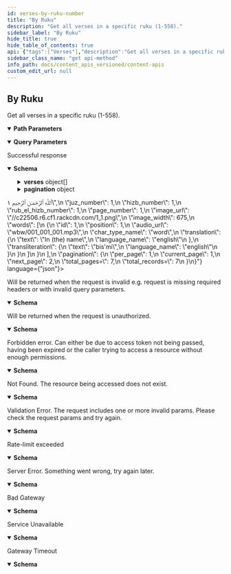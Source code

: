 ```yaml
---
id: verses-by-ruku-number
title: "By Ruku"
description: "Get all verses in a specific ruku (1-558)."
sidebar_label: "By Ruku"
hide_title: true
hide_table_of_contents: true
api: {"tags":["Verses"],"description":"Get all verses in a specific ruku (1-558).","operationId":"verses-by_ruku_number","parameters":[{"name":"ruku_number","in":"path","description":"Ruku number (1-558)","required":true,"schema":{"maximum":558,"minimum":1,"type":"integer"}},{"name":"language","in":"query","description":"Language to fetch word translation in specific language.","schema":{"type":"string","default":"en"}},{"name":"words","in":"query","description":"Include words of each ayah? \n\n0 or false will not include words.\n\n1 or true will include the words.","schema":{"type":"string","default":"true","enum":["true","false"]}},{"name":"translations","in":"query","description":"comma separated ids of translations to load for each ayah. See [/resources/translations](/docs/content_apis_versioned/translations) for available ids.","schema":{"type":"string"}},{"name":"audio","in":"query","description":"Id of recitation if you want to load audio of each ayah.","schema":{"type":"integer"}},{"name":"tafsirs","in":"query","description":"Comma separated ids of tafsirs to load for each ayah if you want to load tafsirs. See [/resources/tafsirs](/docs/content_apis_versioned/tafsirs) for available ids.","schema":{"type":"string"}},{"name":"word_fields","in":"query","description":"Comma-separated list of word-level fields to include in response. [See full field reference](/docs/api/field-reference#word-level-fields).","schema":{"type":"string"}},{"name":"translation_fields","in":"query","description":"Comma separated list of translation fields if you want to add more fields for each translation. [See full field reference](/docs/api/field-reference#translation-fields).","schema":{"type":"string"}},{"name":"fields","in":"query","description":"Comma-separated list of verse-level fields to include in response. [See full field reference](/docs/api/field-reference#verse-level-fields).","schema":{"type":"string"}}],"responses":{"200":{"description":"Successful response","content":{"application/json":{"schema":{"type":"object","properties":{"verses":{"type":"array","items":{"title":"Verse","required":["hizb_number","id","juz_number","page_number","rub_number","verse_key","verse_number"],"type":"object","properties":{"id":{"type":"integer"},"chapter_id":{"type":"integer","description":"Chapter number of this verse"},"verse_number":{"type":"integer"},"verse_key":{"type":"string","description":"key of the verse, key is generated using chapter number and ayah number. e.g 1:1 is first ayah of first surah."},"verse_index":{"type":"integer"},"text_uthmani":{"type":"string","description":"Ayah text in Uthmani Script.\n\nUthmani script is an old-fashion script used by the third Caliph, Uthman, to produce the first standard quran manuscript."},"text_uthmani_simple":{"type":"string","description":"Uthmani script diacritic marks "},"text_imlaei":{"type":"string","description":"Ayah text in Imla'ei script.\n\nImla'ei script, is the modern Arabic writing style which is currently in use."},"text_imlaei_simple":{"type":"string"},"text_indopak":{"type":"string"},"text_uthmani_tajweed":{"type":"string"},"juz_number":{"type":"integer"},"hizb_number":{"type":"integer"},"rub_number":{"type":"integer"},"page_number":{"maximum":604,"minimum":1,"type":"integer","description":"page_number is deprecated, please use `v1_page` instead."},"ruku_number":{"type":"integer"},"manzil_number":{"type":"integer"},"image_url":{"type":"string"},"image_width":{"type":"integer"},"words":{"type":"array","items":{"title":"Word","required":["audio_url","char_type_name","position","translation","transliteration"],"type":"object","properties":{"id":{"type":"integer"},"position":{"type":"integer","description":"Word position within ayah"},"text_uthmani":{"type":"string","description":"Word text in Uthmanic script"},"text_indopak":{"type":"string"},"text_imlaei":{"type":"string","description":"Word text in simple/Imlaei script"},"verse_key":{"type":"string"},"page_number":{"maximum":604,"minimum":1,"type":"integer","description":"page_number is deprecated, please use `v1_page` instead."},"line_number":{"type":"integer","description":"Line number in the Mushaf for this word"},"audio_url":{"type":"string"},"location":{"type":"string"},"char_type_name":{"type":"string"},"code_v1":{"type":"string","description":"glyph code that you can use to render the word using QCF  v1 font."},"code_v2":{"type":"string","description":"glyph code that you can use to render the word using QCF  v2 font."},"translation":{"type":"object","properties":{"text":{"type":"string"},"language_name":{"type":"string"}}},"transliteration":{"type":"object","properties":{"text":{"type":"string"},"language_name":{"type":"string"}}},"v1_page":{"maximum":604,"minimum":1,"type":"integer","description":"Madani Mushaf Page number for v1 font. If `v1_page` value is 2, that means you'll use page 2 font file to render this word using v1 glyph codes."},"v2_page":{"maximum":604,"minimum":1,"type":"integer","description":"Madani Mushaf Page number for v2 font. If `v2_page` value is 2, that means you'll use page 2 font file to render this ayah using v2 glyph codes."}},"example":{"id":1,"position":1,"text_uthmani":"بِسْمِ","text_indopak":"بِسۡمِ","text_imlaei":"بِسْمِ","verse_key":"1:1","page_number":1,"line_number":2,"audio_url":"wbw/001_001_001.mp3","location":"1:1:1","char_type_name":"word","code_v1":"&#xfb51;","translation":{"text":"In (the) name","language_name":"english"},"transliteration":{"text":"bis'mi","language_name":"english"}}}},"audio":{"title":"AudioFile","type":"object","properties":{"url":{"type":"string"},"duration":{"type":"number"},"format":{"type":"string"},"segments":{"type":"array","items":{"type":"object"}}},"example":{"url":"https://verses.quran.foundation/AbdulBaset/Mujawwad/mp3/001001.mp3","duration":6,"format":"mp3","segments":[[[0,120,-1],[120,420,0],[540,810,1],[1350,1006,2],[2356,2454,3],[4810,390,-1]]]}},"translations":{"type":"array","items":{"title":"Translation","required":["resource_id","text"],"type":"object","properties":{"resource_id":{"type":"integer"},"resource_name":{"type":"string"},"id":{"type":"integer"},"text":{"type":"string","description":"Text of the translation, text could have HTML tags for formatting and footnotes. "},"verse_id":{"type":"integer"},"language_id":{"type":"integer"},"language_name":{"type":"string"},"verse_key":{"type":"string"},"chapter_id":{"type":"integer"},"verse_number":{"type":"integer"},"juz_number":{"type":"integer"},"hizb_number":{"type":"integer"},"rub_number":{"type":"integer"},"page_number":{"type":"integer"}},"example":{"resource_id":131,"resource_name":"Dr. Mustafa Khattab, the Clear Quran","id":903958,"text":"In the Name of Allah—the Most Compassionate, Most Merciful.","verse_id":1,"language_id":38,"language_name":"english","verse_key":"1:1","chapter_id":1,"verse_number":1,"juz_number":1,"hizb_number":1,"rub_el_hizb_number":1,"page_number":1,"ruku_number":1,"manzil_number":1,"slug":"tafsir-ibn-kathir"}}},"code_v1":{"type":"string","description":"Glyphs codes for QCF v1 fonts"},"code_v2":{"type":"string","description":"Glyphs codes for QCF v2 fonts"},"v1_page":{"maximum":604,"minimum":1,"type":"integer","description":"Madani Mushaf Page number for v1 font. If `v1_page` value is 2, that means you'll use page 2 font file to render this ayah using v1 glyph codes."},"v2_page":{"maximum":604,"minimum":1,"type":"integer","description":"Madani Mushaf Page number for v2 font. If `v2_page` value is 2, that means you'll use page 2 font file to render this ayah using v2 glyph codes."}},"example":{"id":1,"chapter_id":1,"verse_number":1,"verse_key":"1:1","verse_index":1,"text_uthmani":"بِسْمِ ٱللَّهِ ٱلرَّحْمَـٰنِ ٱلرَّحِيمِ","text_uthmani_simple":"بسم الله الرحمن الرحيم","text_imlaei":"بِسْمِ اللَّهِ الرَّحْمَٰنِ الرَّحِيمِ","text_imlaei_simple":"بسم الله الرحمن الرحيم","text_indopak":"بِسۡمِ اللهِ الرَّحۡمٰنِ الرَّحِيۡمِ","text_uthmani_tajweed":"بِسْمِ <tajweed class=ham_wasl>ٱ</tajweed>للَّهِ <tajweed class=ham_wasl>ٱ</tajweed><tajweed class=laam_shamsiyah>ل</tajweed>رَّحْمَ<tajweed class=madda_normal>ـٰ</tajweed>نِ <tajweed class=ham_wasl>ٱ</tajweed><tajweed class=laam_shamsiyah>ل</tajweed>رَّح<tajweed class=madda_permissible>ِي</tajweed>مِ <span class=end>١</span>","juz_number":1,"hizb_number":1,"rub_el_hizb_number":1,"page_number":1,"image_url":"//c22506.r6.cf1.rackcdn.com/1_1.png","image_width":675,"words":[{"id":1,"position":1,"audio_url":"wbw/001_001_001.mp3","char_type_name":"word","translation":{"text":"In (the) name","language_name":"english"},"transliteration":{"text":"bis'mi","language_name":"english"}}]}}},"pagination":{"title":"Pagination","type":"object","properties":{"per_page":{"type":"integer","description":"Entries per api call"},"current_page":{"type":"integer","description":""},"next_page":{"type":"integer","description":"Next page in paginated result"},"total_pages=":{"type":"integer","description":"Total number of pages"},"total_records=":{"type":"integer"}},"example":{"per_page":1,"current_page":1,"next_page":2,"total_pages=":7,"total_records=":7}}}},"example":{"verses":[{"id":8,"verse_number":1,"verse_key":"2:1","hizb_number":1,"rub_el_hizb_number":1,"ruku_number":2,"manzil_number":1,"sajdah_number":null,"text_indopak":"الٓمّٓۚ‏","page_number":2,"juz_number":1,"audio":{"url":"Alafasy/mp3/002001.mp3","segments":[[0,1,30,7080]]}},{"id":9,"verse_number":2,"verse_key":"2:2","hizb_number":1,"rub_el_hizb_number":1,"ruku_number":2,"manzil_number":1,"sajdah_number":null,"text_indopak":"ذٰلِكَ الۡڪِتٰبُ لَا رَيۡبَۛۚۖ فِيۡهِۛۚ هُدًى لِّلۡمُتَّقِيۡنَۙ‏","page_number":2,"juz_number":1,"audio":{"url":"Alafasy/mp3/002002.mp3","segments":[[0,1,150,860],[1,2,870,1820],[2,3,1830,2130],[3,4,2140,2680],[4,5,2690,4980],[5,6,4990,5180],[6,7,5190,8610]]}},{"id":10,"verse_number":3,"verse_key":"2:3","hizb_number":1,"rub_el_hizb_number":1,"ruku_number":2,"manzil_number":1,"sajdah_number":null,"text_indopak":"الَّذِيۡنَ يُؤۡمِنُوۡنَ بِالۡغَيۡبِ وَ يُقِيۡمُوۡنَ الصَّلٰوةَ وَمِمَّا رَزَقۡنٰهُمۡ يُن۫فِقُوۡنَۙ‏","page_number":2,"juz_number":1,"audio":{"url":"Alafasy/mp3/002003.mp3","segments":[[0,1,30,1010],[1,2,1020,2120],[2,3,2130,3070],[3,4,3080,4200],[4,5,4210,5130],[5,6,5140,6570],[6,7,6580,7930],[7,8,7940,11060]]}},{"id":11,"verse_number":4,"verse_key":"2:4","hizb_number":1,"rub_el_hizb_number":1,"ruku_number":2,"manzil_number":1,"sajdah_number":null,"text_indopak":"وَالَّذِيۡنَ يُؤۡمِنُوۡنَ بِمَۤا اُنۡزِلَ اِلَيۡكَ وَمَاۤ اُنۡزِلَ مِنۡ قَبۡلِكَۚ وَبِالۡاٰخِرَةِ هُمۡ يُوۡقِنُوۡنَؕ‏","page_number":2,"juz_number":1,"audio":{"url":"Alafasy/mp3/002004.mp3","segments":[[0,1,50,1120],[1,2,1130,2190],[2,3,2200,3920],[3,4,3930,5250],[4,5,5260,5960],[5,6,5970,6180],[6,7,6190,9020],[7,8,9030,9830],[8,9,9840,10640],[9,10,10650,12110],[10,11,12120,12460],[11,12,12470,15480]]}},{"id":12,"verse_number":5,"verse_key":"2:5","hizb_number":1,"rub_el_hizb_number":1,"ruku_number":2,"manzil_number":1,"sajdah_number":null,"text_indopak":"اُولٰٓٮِٕكَ عَلٰى هُدًى مِّنۡ رَّبِّهِمۡ​ وَاُولٰٓٮِٕكَ هُمُ الۡمُفۡلِحُوۡنَ‏ ﻿﻿","page_number":2,"juz_number":1,"audio":{"url":"Alafasy/mp3/002005.mp3","segments":[[0,1,70,2490],[1,2,2500,3030],[2,3,3040,3480],[3,4,3490,4240],[4,5,4250,5490],[5,6,5500,7970],[6,7,7980,8380],[7,8,8390,10970]]}},{"id":13,"verse_number":6,"verse_key":"2:6","hizb_number":1,"rub_el_hizb_number":1,"ruku_number":2,"manzil_number":1,"sajdah_number":null,"text_indopak":"اِنَّ الَّذِيۡنَ كَفَرُوۡا سَوَآءٌ عَلَيۡهِمۡ ءَاَنۡذَرۡتَهُمۡ اَمۡ لَمۡ تُنۡذِرۡهُمۡ لَا يُؤۡمِنُوۡنَ‏","page_number":3,"juz_number":1,"audio":{"url":"Alafasy/mp3/002006.mp3","segments":[[0,1,30,1260],[1,2,1270,2150],[2,3,2160,2880],[3,4,2890,4950],[4,5,4960,5880],[5,6,5890,7780],[6,7,7790,8090],[7,8,8100,8430],[8,9,8440,10080],[9,10,10090,10430],[10,11,10440,12340]]}},{"id":14,"verse_number":7,"verse_key":"2:7","hizb_number":1,"rub_el_hizb_number":1,"ruku_number":2,"manzil_number":1,"sajdah_number":null,"text_indopak":"خَتَمَ اللّٰهُ عَلَىٰ قُلُوۡبِهِمۡ وَعَلٰى سَمۡعِهِمۡ​ؕ وَعَلٰىٓ اَبۡصَارِهِمۡ غِشَاوَةٌ  وَّلَهُمۡ عَذَابٌ عَظِيۡمٌ‏","page_number":3,"juz_number":1,"audio":{"url":"Alafasy/mp3/002007.mp3","segments":[[0,1,140,660],[1,2,670,1390],[2,3,1400,1950],[3,4,1960,3140],[4,5,3150,3820],[5,6,3830,5210],[6,7,5220,6900],[7,8,6910,8250],[8,9,8260,9580],[9,10,9590,10260],[10,11,10270,11230],[11,12,11240,12940]]}}],"pagination":{"per_page":7,"current_page":1,"next_page":null,"total_pages":1,"total_records":7}}}}},"400":{"description":"Will be returned when the request is invalid e.g. request is missing required headers or with invalid query parameters.","content":{"application/json":{"schema":{"title":"invalidRequestResponse","type":"object","properties":{"message":{"type":"string"},"type":{"type":"string","enum":["gateway_timeout","service_unavailable","bad_gateway","internal_server_error","unprocessable_entity","not_found","forbidden","unauthorized","invalid_request","invalid_token","insufficient_scope","service_error","invalid_path","rate_limit_exceeded"]},"success":{"type":"boolean"}}},"example":{"message":"The request is missing required headers or is invalid","type":"invalid_request","success":false}}}},"401":{"description":"Will be returned when the request is unauthorized.","content":{"application/json":{"schema":{"title":"unauthorizedResponse","type":"object","properties":{"message":{"type":"string"},"type":{"type":"string","enum":["gateway_timeout","service_unavailable","bad_gateway","internal_server_error","unprocessable_entity","not_found","forbidden","unauthorized","invalid_request","invalid_token","insufficient_scope","service_error","invalid_path","rate_limit_exceeded"]},"success":{"type":"boolean"}}},"example":{"message":"The request requires user authentication","type":"unauthorized","success":false}}}},"403":{"description":"Forbidden error. Can either be due to access token not being passed, having been expired or the caller trying to access a resource without enough permissions.","content":{"application/json":{"schema":{"title":"forbiddenResponse","type":"object","properties":{"message":{"type":"string"},"type":{"type":"string","enum":["gateway_timeout","service_unavailable","bad_gateway","internal_server_error","unprocessable_entity","not_found","forbidden","unauthorized","invalid_request","invalid_token","insufficient_scope","service_error","invalid_path","rate_limit_exceeded"]},"success":{"type":"boolean"}}},"example":{"message":"The server understood the request, but refuses to authorize it","type":"forbidden","success":false}}}},"404":{"description":"Not Found. The resource being accessed does not exist.","content":{"application/json":{"schema":{"title":"notFoundResponse","type":"object","properties":{"message":{"type":"string"},"type":{"type":"string","enum":["gateway_timeout","service_unavailable","bad_gateway","internal_server_error","unprocessable_entity","not_found","forbidden","unauthorized","invalid_request","invalid_token","insufficient_scope","service_error","invalid_path","rate_limit_exceeded"]},"success":{"type":"boolean"}}},"example":{"message":"The requested resource could not be found","type":"not_found","success":false}}}},"422":{"description":"Validation Error. The request includes one or more invalid params. Please check the request params and try again.","content":{"application/json":{"schema":{"title":"unprocessableEntityResponse","type":"object","properties":{"message":{"type":"string"},"type":{"type":"string","enum":["gateway_timeout","service_unavailable","bad_gateway","internal_server_error","unprocessable_entity","not_found","forbidden","unauthorized","invalid_request","invalid_token","insufficient_scope","service_error","invalid_path","rate_limit_exceeded"]},"success":{"type":"boolean"}}},"example":{"message":"The request was well-formed but was unable to be followed due to semantic errors","type":"unprocessable_entity","success":false}}}},"429":{"description":"Rate-limit exceeded","content":{"application/json":{"schema":{"title":"rateLimitExceededResponse","type":"object","properties":{"message":{"type":"string"},"type":{"type":"string","enum":["gateway_timeout","service_unavailable","bad_gateway","internal_server_error","unprocessable_entity","not_found","forbidden","unauthorized","invalid_request","invalid_token","insufficient_scope","service_error","invalid_path","rate_limit_exceeded"]},"success":{"type":"boolean"}}},"example":{"message":"Too many requests, please try again later","type":"rate_limit_exceeded","success":false}}}},"500":{"description":"Server Error. Something went wrong, try again later.","content":{"application/json":{"schema":{"title":"internalServerErrorResponse","type":"object","properties":{"message":{"type":"string"},"type":{"type":"string","enum":["gateway_timeout","service_unavailable","bad_gateway","internal_server_error","unprocessable_entity","not_found","forbidden","unauthorized","invalid_request","invalid_token","insufficient_scope","service_error","invalid_path","rate_limit_exceeded"]},"success":{"type":"boolean"}}},"example":{"message":"The server encountered an internal error and was unable to complete your request","type":"internal_server_error","success":false}}}},"502":{"description":"Bad Gateway","content":{"application/json":{"schema":{"title":"badGatewayResponse","type":"object","properties":{"message":{"type":"string"},"type":{"type":"string","enum":["gateway_timeout","service_unavailable","bad_gateway","internal_server_error","unprocessable_entity","not_found","forbidden","unauthorized","invalid_request","invalid_token","insufficient_scope","service_error","invalid_path","rate_limit_exceeded"]},"success":{"type":"boolean"}}},"example":{"message":"The server was acting as a gateway or proxy and received an invalid response from the upstream server","type":"bad_gateway","success":false}}}},"503":{"description":"Service Unavailable","content":{"application/json":{"schema":{"title":"serviceUnavailableResponse","type":"object","properties":{"message":{"type":"string"},"type":{"type":"string","enum":["gateway_timeout","service_unavailable","bad_gateway","internal_server_error","unprocessable_entity","not_found","forbidden","unauthorized","invalid_request","invalid_token","insufficient_scope","service_error","invalid_path","rate_limit_exceeded"]},"success":{"type":"boolean"}}},"example":{"message":"The server is currently unable to handle the request due to a temporary overload or scheduled maintenance","type":"service_unavailable","success":false}}}},"504":{"description":"Gateway Timeout","content":{"application/json":{"schema":{"title":"gatewayTimeoutResponse","type":"object","properties":{"message":{"type":"string"},"type":{"type":"string","enum":["gateway_timeout","service_unavailable","bad_gateway","internal_server_error","unprocessable_entity","not_found","forbidden","unauthorized","invalid_request","invalid_token","insufficient_scope","service_error","invalid_path","rate_limit_exceeded"]},"success":{"type":"boolean"}}},"example":{"message":"The server was acting as a gateway or proxy and did not receive a timely response from the upstream server","type":"gateway_timeout","success":false}}}}},"method":"get","path":"/verses/by_ruku/{ruku_number}","servers":[{"url":"https://apis-prelive.quran.foundation/content/api/v4","description":"Pre-production Server"},{"url":"https://apis.quran.foundation/content/api/v4","description":"Production Server"}],"security":[{"x-auth-token":[],"x-client-id":[]}],"securitySchemes":{"x-auth-token":{"type":"apiKey","description":"The JWT access token required for accessing the endpoints.","name":"x-auth-token","in":"header"},"x-client-id":{"type":"apiKey","description":"Your client Id","name":"x-client-id","in":"header"}},"info":{"title":"Content APIs","description":"Quran.Foundation Content APIs offer programmatic access to the Quran's core content like chapters, verses, recitations, translations, and more, distinct from user-specific data like notes and bookmarks provided by [User-related APIs](/docs/category/user-related-apis).\n\n:::important Integrity of Translations\nPlease **disable any automatic browser-translation features** (e.g. Google-Translate-in-Chrome) when displaying text returned by the *Translations* endpoints.  \nRe-translating an already vetted Quranic translation can introduce serious semantic errors.\n:::\n\n ## How to get access \n\n We are using OAuth2 flows to authenticate and authorize requests. To get started, you need to [get an access token](/docs/tutorials/oidc/getting-started-with-oauth2#obtaining-oauth-20-client-credentials) to make requests to our APIs. Since the APIs are not user-related, you will need to use the `client_credentials` grant type and [`content` scope](/docs/user_related_apis_versioned/scopes#content) when sending a request to [The OAuth 2.0 Token Endpoint](/docs/oauth2_apis_versioned/oauth-2-token-exchange) to get the access token. The below diagram shows the flow of getting an access token using the `client_credentials` grant type in a very simplified way.\n\n ![Client Credentials Flow](/img/client-credentials-flow.png) After getting a valid access token, each request to get resources will have to include 2 headers mentioned below: `x-auth-token` and `x-client-id`.","version":"v4"},"postman":{"name":"By Ruku","description":{"content":"Get all verses in a specific ruku (1-558).","type":"text/plain"},"url":{"path":["verses","by_ruku",":ruku_number"],"host":["{{baseUrl}}"],"query":[{"disabled":false,"description":{"content":"Language to fetch word translation in specific language.","type":"text/plain"},"key":"language","value":""},{"disabled":false,"description":{"content":"Include words of each ayah? \n\n0 or false will not include words.\n\n1 or true will include the words.","type":"text/plain"},"key":"words","value":""},{"disabled":false,"description":{"content":"comma separated ids of translations to load for each ayah. See [/resources/translations](/docs/content_apis_versioned/translations) for available ids.","type":"text/plain"},"key":"translations","value":""},{"disabled":false,"description":{"content":"Id of recitation if you want to load audio of each ayah.","type":"text/plain"},"key":"audio","value":""},{"disabled":false,"description":{"content":"Comma separated ids of tafsirs to load for each ayah if you want to load tafsirs. See [/resources/tafsirs](/docs/content_apis_versioned/tafsirs) for available ids.","type":"text/plain"},"key":"tafsirs","value":""},{"disabled":false,"description":{"content":"Comma-separated list of word-level fields to include in response. [See full field reference](/docs/api/field-reference#word-level-fields).","type":"text/plain"},"key":"word_fields","value":""},{"disabled":false,"description":{"content":"Comma separated list of translation fields if you want to add more fields for each translation. [See full field reference](/docs/api/field-reference#translation-fields).","type":"text/plain"},"key":"translation_fields","value":""},{"disabled":false,"description":{"content":"Comma-separated list of verse-level fields to include in response. [See full field reference](/docs/api/field-reference#verse-level-fields).","type":"text/plain"},"key":"fields","value":""}],"variable":[{"disabled":false,"description":{"content":"(Required) Ruku number (1-558)","type":"text/plain"},"type":"any","value":"","key":"ruku_number"}]},"header":[{"key":"Accept","value":"application/json"}],"method":"GET"}}
sidebar_class_name: "get api-method"
info_path: docs/content_apis_versioned/content-apis
custom_edit_url: null
---
```



## By Ruku



Get all verses in a specific ruku (1-558).

<details style={{"marginBottom":"1rem"}} data-collapsed={false} open={true}><summary style={{}}><strong>Path Parameters</strong></summary><div><ul><ParamsItem className={"paramsItem"} param={{"name":"ruku_number","in":"path","description":"Ruku number (1-558)","required":true,"schema":{"maximum":558,"minimum":1,"type":"integer"}}}></ParamsItem></ul></div></details><details style={{"marginBottom":"1rem"}} data-collapsed={false} open={true}><summary style={{}}><strong>Query Parameters</strong></summary><div><ul><ParamsItem className={"paramsItem"} param={{"name":"language","in":"query","description":"Language to fetch word translation in specific language.","schema":{"type":"string","default":"en"}}}></ParamsItem><ParamsItem className={"paramsItem"} param={{"name":"words","in":"query","description":"Include words of each ayah? \n\n0 or false will not include words.\n\n1 or true will include the words.","schema":{"type":"string","default":"true","enum":["true","false"]}}}></ParamsItem><ParamsItem className={"paramsItem"} param={{"name":"translations","in":"query","description":"comma separated ids of translations to load for each ayah. See [/resources/translations](/docs/content_apis_versioned/translations) for available ids.","schema":{"type":"string"}}}></ParamsItem><ParamsItem className={"paramsItem"} param={{"name":"audio","in":"query","description":"Id of recitation if you want to load audio of each ayah.","schema":{"type":"integer"}}}></ParamsItem><ParamsItem className={"paramsItem"} param={{"name":"tafsirs","in":"query","description":"Comma separated ids of tafsirs to load for each ayah if you want to load tafsirs. See [/resources/tafsirs](/docs/content_apis_versioned/tafsirs) for available ids.","schema":{"type":"string"}}}></ParamsItem><ParamsItem className={"paramsItem"} param={{"name":"word_fields","in":"query","description":"Comma-separated list of word-level fields to include in response. [See full field reference](/docs/api/field-reference#word-level-fields).","schema":{"type":"string"}}}></ParamsItem><ParamsItem className={"paramsItem"} param={{"name":"translation_fields","in":"query","description":"Comma separated list of translation fields if you want to add more fields for each translation. [See full field reference](/docs/api/field-reference#translation-fields).","schema":{"type":"string"}}}></ParamsItem><ParamsItem className={"paramsItem"} param={{"name":"fields","in":"query","description":"Comma-separated list of verse-level fields to include in response. [See full field reference](/docs/api/field-reference#verse-level-fields).","schema":{"type":"string"}}}></ParamsItem></ul></div></details><div><ApiTabs><TabItem label={"200"} value={"200"}><div>

Successful response

</div><div><MimeTabs schemaType={"response"}><TabItem label={"application/json"} value={"application/json"}><SchemaTabs><TabItem label={"Schema"} value={"Schema"}><details style={{}} data-collapsed={false} open={true}><summary style={{"textAlign":"left"}}><strong>Schema</strong></summary><div style={{"textAlign":"left","marginLeft":"1rem"}}></div><ul style={{"marginLeft":"1rem"}}><SchemaItem collapsible={true} className={"schemaItem"}><details style={{}}><summary style={{}}><strong>verses</strong><span style={{"opacity":"0.6"}}> object[]</span></summary><div style={{"marginLeft":"1rem"}}><li><div style={{"fontSize":"var(--ifm-code-font-size)","opacity":"0.6","marginLeft":"-.5rem","paddingBottom":".5rem"}}>Array [</div></li><SchemaItem collapsible={false} name={"id"} required={true} schemaName={"integer"} qualifierMessage={undefined} schema={{"type":"integer"}}></SchemaItem><SchemaItem collapsible={false} name={"chapter_id"} required={false} schemaName={"integer"} qualifierMessage={undefined} schema={{"type":"integer","description":"Chapter number of this verse"}}></SchemaItem><SchemaItem collapsible={false} name={"verse_number"} required={true} schemaName={"integer"} qualifierMessage={undefined} schema={{"type":"integer"}}></SchemaItem><SchemaItem collapsible={false} name={"verse_key"} required={true} schemaName={"string"} qualifierMessage={undefined} schema={{"type":"string","description":"key of the verse, key is generated using chapter number and ayah number. e.g 1:1 is first ayah of first surah."}}></SchemaItem><SchemaItem collapsible={false} name={"verse_index"} required={false} schemaName={"integer"} qualifierMessage={undefined} schema={{"type":"integer"}}></SchemaItem><SchemaItem collapsible={false} name={"text_uthmani"} required={false} schemaName={"string"} qualifierMessage={undefined} schema={{"type":"string","description":"Ayah text in Uthmani Script.\n\nUthmani script is an old-fashion script used by the third Caliph, Uthman, to produce the first standard quran manuscript."}}></SchemaItem><SchemaItem collapsible={false} name={"text_uthmani_simple"} required={false} schemaName={"string"} qualifierMessage={undefined} schema={{"type":"string","description":"Uthmani script diacritic marks "}}></SchemaItem><SchemaItem collapsible={false} name={"text_imlaei"} required={false} schemaName={"string"} qualifierMessage={undefined} schema={{"type":"string","description":"Ayah text in Imla'ei script.\n\nImla'ei script, is the modern Arabic writing style which is currently in use."}}></SchemaItem><SchemaItem collapsible={false} name={"text_imlaei_simple"} required={false} schemaName={"string"} qualifierMessage={undefined} schema={{"type":"string"}}></SchemaItem><SchemaItem collapsible={false} name={"text_indopak"} required={false} schemaName={"string"} qualifierMessage={undefined} schema={{"type":"string"}}></SchemaItem><SchemaItem collapsible={false} name={"text_uthmani_tajweed"} required={false} schemaName={"string"} qualifierMessage={undefined} schema={{"type":"string"}}></SchemaItem><SchemaItem collapsible={false} name={"juz_number"} required={true} schemaName={"integer"} qualifierMessage={undefined} schema={{"type":"integer"}}></SchemaItem><SchemaItem collapsible={false} name={"hizb_number"} required={true} schemaName={"integer"} qualifierMessage={undefined} schema={{"type":"integer"}}></SchemaItem><SchemaItem collapsible={false} name={"rub_number"} required={true} schemaName={"integer"} qualifierMessage={undefined} schema={{"type":"integer"}}></SchemaItem><SchemaItem collapsible={false} name={"page_number"} required={true} schemaName={"integer"} qualifierMessage={"**Possible values:** `>= 1` and `<= 604`"} schema={{"maximum":604,"minimum":1,"type":"integer","description":"page_number is deprecated, please use `v1_page` instead."}}></SchemaItem><SchemaItem collapsible={false} name={"ruku_number"} required={false} schemaName={"integer"} qualifierMessage={undefined} schema={{"type":"integer"}}></SchemaItem><SchemaItem collapsible={false} name={"manzil_number"} required={false} schemaName={"integer"} qualifierMessage={undefined} schema={{"type":"integer"}}></SchemaItem><SchemaItem collapsible={false} name={"image_url"} required={false} schemaName={"string"} qualifierMessage={undefined} schema={{"type":"string"}}></SchemaItem><SchemaItem collapsible={false} name={"image_width"} required={false} schemaName={"integer"} qualifierMessage={undefined} schema={{"type":"integer"}}></SchemaItem><SchemaItem collapsible={true} className={"schemaItem"}><details style={{}}><summary style={{}}><strong>words</strong><span style={{"opacity":"0.6"}}> object[]</span></summary><div style={{"marginLeft":"1rem"}}><li><div style={{"fontSize":"var(--ifm-code-font-size)","opacity":"0.6","marginLeft":"-.5rem","paddingBottom":".5rem"}}>Array [</div></li><SchemaItem collapsible={false} name={"id"} required={false} schemaName={"integer"} qualifierMessage={undefined} schema={{"type":"integer"}}></SchemaItem><SchemaItem collapsible={false} name={"position"} required={true} schemaName={"integer"} qualifierMessage={undefined} schema={{"type":"integer","description":"Word position within ayah"}}></SchemaItem><SchemaItem collapsible={false} name={"text_uthmani"} required={false} schemaName={"string"} qualifierMessage={undefined} schema={{"type":"string","description":"Word text in Uthmanic script"}}></SchemaItem><SchemaItem collapsible={false} name={"text_indopak"} required={false} schemaName={"string"} qualifierMessage={undefined} schema={{"type":"string"}}></SchemaItem><SchemaItem collapsible={false} name={"text_imlaei"} required={false} schemaName={"string"} qualifierMessage={undefined} schema={{"type":"string","description":"Word text in simple/Imlaei script"}}></SchemaItem><SchemaItem collapsible={false} name={"verse_key"} required={false} schemaName={"string"} qualifierMessage={undefined} schema={{"type":"string"}}></SchemaItem><SchemaItem collapsible={false} name={"page_number"} required={false} schemaName={"integer"} qualifierMessage={"**Possible values:** `>= 1` and `<= 604`"} schema={{"maximum":604,"minimum":1,"type":"integer","description":"page_number is deprecated, please use `v1_page` instead."}}></SchemaItem><SchemaItem collapsible={false} name={"line_number"} required={false} schemaName={"integer"} qualifierMessage={undefined} schema={{"type":"integer","description":"Line number in the Mushaf for this word"}}></SchemaItem><SchemaItem collapsible={false} name={"audio_url"} required={true} schemaName={"string"} qualifierMessage={undefined} schema={{"type":"string"}}></SchemaItem><SchemaItem collapsible={false} name={"location"} required={false} schemaName={"string"} qualifierMessage={undefined} schema={{"type":"string"}}></SchemaItem><SchemaItem collapsible={false} name={"char_type_name"} required={true} schemaName={"string"} qualifierMessage={undefined} schema={{"type":"string"}}></SchemaItem><SchemaItem collapsible={false} name={"code_v1"} required={false} schemaName={"string"} qualifierMessage={undefined} schema={{"type":"string","description":"glyph code that you can use to render the word using QCF  v1 font."}}></SchemaItem><SchemaItem collapsible={false} name={"code_v2"} required={false} schemaName={"string"} qualifierMessage={undefined} schema={{"type":"string","description":"glyph code that you can use to render the word using QCF  v2 font."}}></SchemaItem><SchemaItem collapsible={true} className={"schemaItem"}><details style={{}}><summary style={{}}><strong>translation</strong><span style={{"opacity":"0.6"}}> object</span><strong style={{"fontSize":"var(--ifm-code-font-size)","color":"var(--openapi-required)"}}> required</strong></summary><div style={{"marginLeft":"1rem"}}><SchemaItem collapsible={false} name={"text"} required={false} schemaName={"string"} qualifierMessage={undefined} schema={{"type":"string"}}></SchemaItem><SchemaItem collapsible={false} name={"language_name"} required={false} schemaName={"string"} qualifierMessage={undefined} schema={{"type":"string"}}></SchemaItem></div></details></SchemaItem><SchemaItem collapsible={true} className={"schemaItem"}><details style={{}}><summary style={{}}><strong>transliteration</strong><span style={{"opacity":"0.6"}}> object</span><strong style={{"fontSize":"var(--ifm-code-font-size)","color":"var(--openapi-required)"}}> required</strong></summary><div style={{"marginLeft":"1rem"}}><SchemaItem collapsible={false} name={"text"} required={false} schemaName={"string"} qualifierMessage={undefined} schema={{"type":"string"}}></SchemaItem><SchemaItem collapsible={false} name={"language_name"} required={false} schemaName={"string"} qualifierMessage={undefined} schema={{"type":"string"}}></SchemaItem></div></details></SchemaItem><SchemaItem collapsible={false} name={"v1_page"} required={false} schemaName={"integer"} qualifierMessage={"**Possible values:** `>= 1` and `<= 604`"} schema={{"maximum":604,"minimum":1,"type":"integer","description":"Madani Mushaf Page number for v1 font. If `v1_page` value is 2, that means you'll use page 2 font file to render this word using v1 glyph codes."}}></SchemaItem><SchemaItem collapsible={false} name={"v2_page"} required={false} schemaName={"integer"} qualifierMessage={"**Possible values:** `>= 1` and `<= 604`"} schema={{"maximum":604,"minimum":1,"type":"integer","description":"Madani Mushaf Page number for v2 font. If `v2_page` value is 2, that means you'll use page 2 font file to render this ayah using v2 glyph codes."}}></SchemaItem><li><div style={{"fontSize":"var(--ifm-code-font-size)","opacity":"0.6","marginLeft":"-.5rem"}}>]</div></li></div></details></SchemaItem><SchemaItem collapsible={true} className={"schemaItem"}><details style={{}}><summary style={{}}><strong>audio</strong><span style={{"opacity":"0.6"}}> object</span></summary><div style={{"marginLeft":"1rem"}}><SchemaItem collapsible={false} name={"url"} required={false} schemaName={"string"} qualifierMessage={undefined} schema={{"type":"string"}}></SchemaItem><SchemaItem collapsible={false} name={"duration"} required={false} schemaName={"number"} qualifierMessage={undefined} schema={{"type":"number"}}></SchemaItem><SchemaItem collapsible={false} name={"format"} required={false} schemaName={"string"} qualifierMessage={undefined} schema={{"type":"string"}}></SchemaItem><SchemaItem collapsible={false} name={"segments"} required={false} schemaName={"object[]"} qualifierMessage={undefined} schema={{"type":"array","items":{"type":"object"}}}></SchemaItem></div></details></SchemaItem><SchemaItem collapsible={true} className={"schemaItem"}><details style={{}}><summary style={{}}><strong>translations</strong><span style={{"opacity":"0.6"}}> object[]</span></summary><div style={{"marginLeft":"1rem"}}><li><div style={{"fontSize":"var(--ifm-code-font-size)","opacity":"0.6","marginLeft":"-.5rem","paddingBottom":".5rem"}}>Array [</div></li><SchemaItem collapsible={false} name={"resource_id"} required={true} schemaName={"integer"} qualifierMessage={undefined} schema={{"type":"integer"}}></SchemaItem><SchemaItem collapsible={false} name={"resource_name"} required={false} schemaName={"string"} qualifierMessage={undefined} schema={{"type":"string"}}></SchemaItem><SchemaItem collapsible={false} name={"id"} required={false} schemaName={"integer"} qualifierMessage={undefined} schema={{"type":"integer"}}></SchemaItem><SchemaItem collapsible={false} name={"text"} required={true} schemaName={"string"} qualifierMessage={undefined} schema={{"type":"string","description":"Text of the translation, text could have HTML tags for formatting and footnotes. "}}></SchemaItem><SchemaItem collapsible={false} name={"verse_id"} required={false} schemaName={"integer"} qualifierMessage={undefined} schema={{"type":"integer"}}></SchemaItem><SchemaItem collapsible={false} name={"language_id"} required={false} schemaName={"integer"} qualifierMessage={undefined} schema={{"type":"integer"}}></SchemaItem><SchemaItem collapsible={false} name={"language_name"} required={false} schemaName={"string"} qualifierMessage={undefined} schema={{"type":"string"}}></SchemaItem><SchemaItem collapsible={false} name={"verse_key"} required={false} schemaName={"string"} qualifierMessage={undefined} schema={{"type":"string"}}></SchemaItem><SchemaItem collapsible={false} name={"chapter_id"} required={false} schemaName={"integer"} qualifierMessage={undefined} schema={{"type":"integer"}}></SchemaItem><SchemaItem collapsible={false} name={"verse_number"} required={false} schemaName={"integer"} qualifierMessage={undefined} schema={{"type":"integer"}}></SchemaItem><SchemaItem collapsible={false} name={"juz_number"} required={false} schemaName={"integer"} qualifierMessage={undefined} schema={{"type":"integer"}}></SchemaItem><SchemaItem collapsible={false} name={"hizb_number"} required={false} schemaName={"integer"} qualifierMessage={undefined} schema={{"type":"integer"}}></SchemaItem><SchemaItem collapsible={false} name={"rub_number"} required={false} schemaName={"integer"} qualifierMessage={undefined} schema={{"type":"integer"}}></SchemaItem><SchemaItem collapsible={false} name={"page_number"} required={false} schemaName={"integer"} qualifierMessage={undefined} schema={{"type":"integer"}}></SchemaItem><li><div style={{"fontSize":"var(--ifm-code-font-size)","opacity":"0.6","marginLeft":"-.5rem"}}>]</div></li></div></details></SchemaItem><SchemaItem collapsible={false} name={"code_v1"} required={false} schemaName={"string"} qualifierMessage={undefined} schema={{"type":"string","description":"Glyphs codes for QCF v1 fonts"}}></SchemaItem><SchemaItem collapsible={false} name={"code_v2"} required={false} schemaName={"string"} qualifierMessage={undefined} schema={{"type":"string","description":"Glyphs codes for QCF v2 fonts"}}></SchemaItem><SchemaItem collapsible={false} name={"v1_page"} required={false} schemaName={"integer"} qualifierMessage={"**Possible values:** `>= 1` and `<= 604`"} schema={{"maximum":604,"minimum":1,"type":"integer","description":"Madani Mushaf Page number for v1 font. If `v1_page` value is 2, that means you'll use page 2 font file to render this ayah using v1 glyph codes."}}></SchemaItem><SchemaItem collapsible={false} name={"v2_page"} required={false} schemaName={"integer"} qualifierMessage={"**Possible values:** `>= 1` and `<= 604`"} schema={{"maximum":604,"minimum":1,"type":"integer","description":"Madani Mushaf Page number for v2 font. If `v2_page` value is 2, that means you'll use page 2 font file to render this ayah using v2 glyph codes."}}></SchemaItem><li><div style={{"fontSize":"var(--ifm-code-font-size)","opacity":"0.6","marginLeft":"-.5rem"}}>]</div></li></div></details></SchemaItem><SchemaItem collapsible={true} className={"schemaItem"}><details style={{}}><summary style={{}}><strong>pagination</strong><span style={{"opacity":"0.6"}}> object</span></summary><div style={{"marginLeft":"1rem"}}><SchemaItem collapsible={false} name={"per_page"} required={false} schemaName={"integer"} qualifierMessage={undefined} schema={{"type":"integer","description":"Entries per api call"}}></SchemaItem><SchemaItem collapsible={false} name={"current_page"} required={false} schemaName={"integer"} qualifierMessage={undefined} schema={{"type":"integer","description":""}}></SchemaItem><SchemaItem collapsible={false} name={"next_page"} required={false} schemaName={"integer"} qualifierMessage={undefined} schema={{"type":"integer","description":"Next page in paginated result"}}></SchemaItem><SchemaItem collapsible={false} name={"total_pages="} required={false} schemaName={"integer"} qualifierMessage={undefined} schema={{"type":"integer","description":"Total number of pages"}}></SchemaItem><SchemaItem collapsible={false} name={"total_records="} required={false} schemaName={"integer"} qualifierMessage={undefined} schema={{"type":"integer"}}></SchemaItem></div></details></SchemaItem></ul></details></TabItem><TabItem label={"Example (from schema)"} value={"Example (from schema)"}><ResponseSamples responseExample={"{\n  \"verses\": [\n    {\n      \"id\": 1,\n      \"chapter_id\": 1,\n      \"verse_number\": 1,\n      \"verse_key\": \"1:1\",\n      \"verse_index\": 1,\n      \"text_uthmani\": \"بِسْمِ ٱللَّهِ ٱلرَّحْمَـٰنِ ٱلرَّحِيمِ\",\n      \"text_uthmani_simple\": \"بسم الله الرحمن الرحيم\",\n      \"text_imlaei\": \"بِسْمِ اللَّهِ الرَّحْمَٰنِ الرَّحِيمِ\",\n      \"text_imlaei_simple\": \"بسم الله الرحمن الرحيم\",\n      \"text_indopak\": \"بِسۡمِ اللهِ الرَّحۡمٰنِ الرَّحِيۡمِ\",\n      \"text_uthmani_tajweed\": \"بِسْمِ <tajweed class=ham_wasl>ٱ</tajweed>للَّهِ <tajweed class=ham_wasl>ٱ</tajweed><tajweed class=laam_shamsiyah>ل</tajweed>رَّحْمَ<tajweed class=madda_normal>ـٰ</tajweed>نِ <tajweed class=ham_wasl>ٱ</tajweed><tajweed class=laam_shamsiyah>ل</tajweed>رَّح<tajweed class=madda_permissible>ِي</tajweed>مِ <span class=end>١</span>\",\n      \"juz_number\": 1,\n      \"hizb_number\": 1,\n      \"rub_el_hizb_number\": 1,\n      \"page_number\": 1,\n      \"image_url\": \"//c22506.r6.cf1.rackcdn.com/1_1.png\",\n      \"image_width\": 675,\n      \"words\": [\n        {\n          \"id\": 1,\n          \"position\": 1,\n          \"audio_url\": \"wbw/001_001_001.mp3\",\n          \"char_type_name\": \"word\",\n          \"translation\": {\n            \"text\": \"In (the) name\",\n            \"language_name\": \"english\"\n          },\n          \"transliteration\": {\n            \"text\": \"bis'mi\",\n            \"language_name\": \"english\"\n          }\n        }\n      ]\n    }\n  ],\n  \"pagination\": {\n    \"per_page\": 1,\n    \"current_page\": 1,\n    \"next_page\": 2,\n    \"total_pages=\": 7,\n    \"total_records=\": 7\n  }\n}"} language={"json"}></ResponseSamples></TabItem><TabItem label={"Example"} value={"Example"}><ResponseSamples responseExample={"{\n  \"verses\": [\n    {\n      \"id\": 8,\n      \"verse_number\": 1,\n      \"verse_key\": \"2:1\",\n      \"hizb_number\": 1,\n      \"rub_el_hizb_number\": 1,\n      \"ruku_number\": 2,\n      \"manzil_number\": 1,\n      \"sajdah_number\": null,\n      \"text_indopak\": \"الٓمّٓۚ‏\",\n      \"page_number\": 2,\n      \"juz_number\": 1,\n      \"audio\": {\n        \"url\": \"Alafasy/mp3/002001.mp3\",\n        \"segments\": [\n          [\n            0,\n            1,\n            30,\n            7080\n          ]\n        ]\n      }\n    },\n    {\n      \"id\": 9,\n      \"verse_number\": 2,\n      \"verse_key\": \"2:2\",\n      \"hizb_number\": 1,\n      \"rub_el_hizb_number\": 1,\n      \"ruku_number\": 2,\n      \"manzil_number\": 1,\n      \"sajdah_number\": null,\n      \"text_indopak\": \"ذٰلِكَ الۡڪِتٰبُ لَا رَيۡبَۛۚۖ فِيۡهِۛۚ هُدًى لِّلۡمُتَّقِيۡنَۙ‏\",\n      \"page_number\": 2,\n      \"juz_number\": 1,\n      \"audio\": {\n        \"url\": \"Alafasy/mp3/002002.mp3\",\n        \"segments\": [\n          [\n            0,\n            1,\n            150,\n            860\n          ],\n          [\n            1,\n            2,\n            870,\n            1820\n          ],\n          [\n            2,\n            3,\n            1830,\n            2130\n          ],\n          [\n            3,\n            4,\n            2140,\n            2680\n          ],\n          [\n            4,\n            5,\n            2690,\n            4980\n          ],\n          [\n            5,\n            6,\n            4990,\n            5180\n          ],\n          [\n            6,\n            7,\n            5190,\n            8610\n          ]\n        ]\n      }\n    },\n    {\n      \"id\": 10,\n      \"verse_number\": 3,\n      \"verse_key\": \"2:3\",\n      \"hizb_number\": 1,\n      \"rub_el_hizb_number\": 1,\n      \"ruku_number\": 2,\n      \"manzil_number\": 1,\n      \"sajdah_number\": null,\n      \"text_indopak\": \"الَّذِيۡنَ يُؤۡمِنُوۡنَ بِالۡغَيۡبِ وَ يُقِيۡمُوۡنَ الصَّلٰوةَ وَمِمَّا رَزَقۡنٰهُمۡ يُن۫فِقُوۡنَۙ‏\",\n      \"page_number\": 2,\n      \"juz_number\": 1,\n      \"audio\": {\n        \"url\": \"Alafasy/mp3/002003.mp3\",\n        \"segments\": [\n          [\n            0,\n            1,\n            30,\n            1010\n          ],\n          [\n            1,\n            2,\n            1020,\n            2120\n          ],\n          [\n            2,\n            3,\n            2130,\n            3070\n          ],\n          [\n            3,\n            4,\n            3080,\n            4200\n          ],\n          [\n            4,\n            5,\n            4210,\n            5130\n          ],\n          [\n            5,\n            6,\n            5140,\n            6570\n          ],\n          [\n            6,\n            7,\n            6580,\n            7930\n          ],\n          [\n            7,\n            8,\n            7940,\n            11060\n          ]\n        ]\n      }\n    },\n    {\n      \"id\": 11,\n      \"verse_number\": 4,\n      \"verse_key\": \"2:4\",\n      \"hizb_number\": 1,\n      \"rub_el_hizb_number\": 1,\n      \"ruku_number\": 2,\n      \"manzil_number\": 1,\n      \"sajdah_number\": null,\n      \"text_indopak\": \"وَالَّذِيۡنَ يُؤۡمِنُوۡنَ بِمَۤا اُنۡزِلَ اِلَيۡكَ وَمَاۤ اُنۡزِلَ مِنۡ قَبۡلِكَۚ وَبِالۡاٰخِرَةِ هُمۡ يُوۡقِنُوۡنَؕ‏\",\n      \"page_number\": 2,\n      \"juz_number\": 1,\n      \"audio\": {\n        \"url\": \"Alafasy/mp3/002004.mp3\",\n        \"segments\": [\n          [\n            0,\n            1,\n            50,\n            1120\n          ],\n          [\n            1,\n            2,\n            1130,\n            2190\n          ],\n          [\n            2,\n            3,\n            2200,\n            3920\n          ],\n          [\n            3,\n            4,\n            3930,\n            5250\n          ],\n          [\n            4,\n            5,\n            5260,\n            5960\n          ],\n          [\n            5,\n            6,\n            5970,\n            6180\n          ],\n          [\n            6,\n            7,\n            6190,\n            9020\n          ],\n          [\n            7,\n            8,\n            9030,\n            9830\n          ],\n          [\n            8,\n            9,\n            9840,\n            10640\n          ],\n          [\n            9,\n            10,\n            10650,\n            12110\n          ],\n          [\n            10,\n            11,\n            12120,\n            12460\n          ],\n          [\n            11,\n            12,\n            12470,\n            15480\n          ]\n        ]\n      }\n    },\n    {\n      \"id\": 12,\n      \"verse_number\": 5,\n      \"verse_key\": \"2:5\",\n      \"hizb_number\": 1,\n      \"rub_el_hizb_number\": 1,\n      \"ruku_number\": 2,\n      \"manzil_number\": 1,\n      \"sajdah_number\": null,\n      \"text_indopak\": \"اُولٰٓٮِٕكَ عَلٰى هُدًى مِّنۡ رَّبِّهِمۡ​ وَاُولٰٓٮِٕكَ هُمُ الۡمُفۡلِحُوۡنَ‏ ﻿﻿\",\n      \"page_number\": 2,\n      \"juz_number\": 1,\n      \"audio\": {\n        \"url\": \"Alafasy/mp3/002005.mp3\",\n        \"segments\": [\n          [\n            0,\n            1,\n            70,\n            2490\n          ],\n          [\n            1,\n            2,\n            2500,\n            3030\n          ],\n          [\n            2,\n            3,\n            3040,\n            3480\n          ],\n          [\n            3,\n            4,\n            3490,\n            4240\n          ],\n          [\n            4,\n            5,\n            4250,\n            5490\n          ],\n          [\n            5,\n            6,\n            5500,\n            7970\n          ],\n          [\n            6,\n            7,\n            7980,\n            8380\n          ],\n          [\n            7,\n            8,\n            8390,\n            10970\n          ]\n        ]\n      }\n    },\n    {\n      \"id\": 13,\n      \"verse_number\": 6,\n      \"verse_key\": \"2:6\",\n      \"hizb_number\": 1,\n      \"rub_el_hizb_number\": 1,\n      \"ruku_number\": 2,\n      \"manzil_number\": 1,\n      \"sajdah_number\": null,\n      \"text_indopak\": \"اِنَّ الَّذِيۡنَ كَفَرُوۡا سَوَآءٌ عَلَيۡهِمۡ ءَاَنۡذَرۡتَهُمۡ اَمۡ لَمۡ تُنۡذِرۡهُمۡ لَا يُؤۡمِنُوۡنَ‏\",\n      \"page_number\": 3,\n      \"juz_number\": 1,\n      \"audio\": {\n        \"url\": \"Alafasy/mp3/002006.mp3\",\n        \"segments\": [\n          [\n            0,\n            1,\n            30,\n            1260\n          ],\n          [\n            1,\n            2,\n            1270,\n            2150\n          ],\n          [\n            2,\n            3,\n            2160,\n            2880\n          ],\n          [\n            3,\n            4,\n            2890,\n            4950\n          ],\n          [\n            4,\n            5,\n            4960,\n            5880\n          ],\n          [\n            5,\n            6,\n            5890,\n            7780\n          ],\n          [\n            6,\n            7,\n            7790,\n            8090\n          ],\n          [\n            7,\n            8,\n            8100,\n            8430\n          ],\n          [\n            8,\n            9,\n            8440,\n            10080\n          ],\n          [\n            9,\n            10,\n            10090,\n            10430\n          ],\n          [\n            10,\n            11,\n            10440,\n            12340\n          ]\n        ]\n      }\n    },\n    {\n      \"id\": 14,\n      \"verse_number\": 7,\n      \"verse_key\": \"2:7\",\n      \"hizb_number\": 1,\n      \"rub_el_hizb_number\": 1,\n      \"ruku_number\": 2,\n      \"manzil_number\": 1,\n      \"sajdah_number\": null,\n      \"text_indopak\": \"خَتَمَ اللّٰهُ عَلَىٰ قُلُوۡبِهِمۡ وَعَلٰى سَمۡعِهِمۡ​ؕ وَعَلٰىٓ اَبۡصَارِهِمۡ غِشَاوَةٌ  وَّلَهُمۡ عَذَابٌ عَظِيۡمٌ‏\",\n      \"page_number\": 3,\n      \"juz_number\": 1,\n      \"audio\": {\n        \"url\": \"Alafasy/mp3/002007.mp3\",\n        \"segments\": [\n          [\n            0,\n            1,\n            140,\n            660\n          ],\n          [\n            1,\n            2,\n            670,\n            1390\n          ],\n          [\n            2,\n            3,\n            1400,\n            1950\n          ],\n          [\n            3,\n            4,\n            1960,\n            3140\n          ],\n          [\n            4,\n            5,\n            3150,\n            3820\n          ],\n          [\n            5,\n            6,\n            3830,\n            5210\n          ],\n          [\n            6,\n            7,\n            5220,\n            6900\n          ],\n          [\n            7,\n            8,\n            6910,\n            8250\n          ],\n          [\n            8,\n            9,\n            8260,\n            9580\n          ],\n          [\n            9,\n            10,\n            9590,\n            10260\n          ],\n          [\n            10,\n            11,\n            10270,\n            11230\n          ],\n          [\n            11,\n            12,\n            11240,\n            12940\n          ]\n        ]\n      }\n    }\n  ],\n  \"pagination\": {\n    \"per_page\": 7,\n    \"current_page\": 1,\n    \"next_page\": null,\n    \"total_pages\": 1,\n    \"total_records\": 7\n  }\n}"} language={"json"}></ResponseSamples></TabItem></SchemaTabs></TabItem></MimeTabs></div></TabItem><TabItem label={"400"} value={"400"}><div>

Will be returned when the request is invalid e.g. request is missing required headers or with invalid query parameters.

</div><div><MimeTabs schemaType={"response"}><TabItem label={"application/json"} value={"application/json"}><SchemaTabs><TabItem label={"Schema"} value={"Schema"}><details style={{}} data-collapsed={false} open={true}><summary style={{"textAlign":"left"}}><strong>Schema</strong></summary><div style={{"textAlign":"left","marginLeft":"1rem"}}></div><ul style={{"marginLeft":"1rem"}}><SchemaItem collapsible={false} name={"message"} required={false} schemaName={"string"} qualifierMessage={undefined} schema={{"type":"string"}}></SchemaItem><SchemaItem collapsible={false} name={"type"} required={false} schemaName={"string"} qualifierMessage={"**Possible values:** [`gateway_timeout`, `service_unavailable`, `bad_gateway`, `internal_server_error`, `unprocessable_entity`, `not_found`, `forbidden`, `unauthorized`, `invalid_request`, `invalid_token`, `insufficient_scope`, `service_error`, `invalid_path`, `rate_limit_exceeded`]"} schema={{"type":"string","enum":["gateway_timeout","service_unavailable","bad_gateway","internal_server_error","unprocessable_entity","not_found","forbidden","unauthorized","invalid_request","invalid_token","insufficient_scope","service_error","invalid_path","rate_limit_exceeded"]}}></SchemaItem><SchemaItem collapsible={false} name={"success"} required={false} schemaName={"boolean"} qualifierMessage={undefined} schema={{"type":"boolean"}}></SchemaItem></ul></details></TabItem><TabItem label={"Example (from schema)"} value={"Example (from schema)"}><ResponseSamples responseExample={"{\n  \"message\": \"string\",\n  \"type\": \"gateway_timeout\",\n  \"success\": true\n}"} language={"json"}></ResponseSamples></TabItem><TabItem label={"Example"} value={"Example"}><ResponseSamples responseExample={"{\n  \"message\": \"The request is missing required headers or is invalid\",\n  \"type\": \"invalid_request\",\n  \"success\": false\n}"} language={"json"}></ResponseSamples></TabItem></SchemaTabs></TabItem></MimeTabs></div></TabItem><TabItem label={"401"} value={"401"}><div>

Will be returned when the request is unauthorized.

</div><div><MimeTabs schemaType={"response"}><TabItem label={"application/json"} value={"application/json"}><SchemaTabs><TabItem label={"Schema"} value={"Schema"}><details style={{}} data-collapsed={false} open={true}><summary style={{"textAlign":"left"}}><strong>Schema</strong></summary><div style={{"textAlign":"left","marginLeft":"1rem"}}></div><ul style={{"marginLeft":"1rem"}}><SchemaItem collapsible={false} name={"message"} required={false} schemaName={"string"} qualifierMessage={undefined} schema={{"type":"string"}}></SchemaItem><SchemaItem collapsible={false} name={"type"} required={false} schemaName={"string"} qualifierMessage={"**Possible values:** [`gateway_timeout`, `service_unavailable`, `bad_gateway`, `internal_server_error`, `unprocessable_entity`, `not_found`, `forbidden`, `unauthorized`, `invalid_request`, `invalid_token`, `insufficient_scope`, `service_error`, `invalid_path`, `rate_limit_exceeded`]"} schema={{"type":"string","enum":["gateway_timeout","service_unavailable","bad_gateway","internal_server_error","unprocessable_entity","not_found","forbidden","unauthorized","invalid_request","invalid_token","insufficient_scope","service_error","invalid_path","rate_limit_exceeded"]}}></SchemaItem><SchemaItem collapsible={false} name={"success"} required={false} schemaName={"boolean"} qualifierMessage={undefined} schema={{"type":"boolean"}}></SchemaItem></ul></details></TabItem><TabItem label={"Example (from schema)"} value={"Example (from schema)"}><ResponseSamples responseExample={"{\n  \"message\": \"string\",\n  \"type\": \"gateway_timeout\",\n  \"success\": true\n}"} language={"json"}></ResponseSamples></TabItem><TabItem label={"Example"} value={"Example"}><ResponseSamples responseExample={"{\n  \"message\": \"The request requires user authentication\",\n  \"type\": \"unauthorized\",\n  \"success\": false\n}"} language={"json"}></ResponseSamples></TabItem></SchemaTabs></TabItem></MimeTabs></div></TabItem><TabItem label={"403"} value={"403"}><div>

Forbidden error. Can either be due to access token not being passed, having been expired or the caller trying to access a resource without enough permissions.

</div><div><MimeTabs schemaType={"response"}><TabItem label={"application/json"} value={"application/json"}><SchemaTabs><TabItem label={"Schema"} value={"Schema"}><details style={{}} data-collapsed={false} open={true}><summary style={{"textAlign":"left"}}><strong>Schema</strong></summary><div style={{"textAlign":"left","marginLeft":"1rem"}}></div><ul style={{"marginLeft":"1rem"}}><SchemaItem collapsible={false} name={"message"} required={false} schemaName={"string"} qualifierMessage={undefined} schema={{"type":"string"}}></SchemaItem><SchemaItem collapsible={false} name={"type"} required={false} schemaName={"string"} qualifierMessage={"**Possible values:** [`gateway_timeout`, `service_unavailable`, `bad_gateway`, `internal_server_error`, `unprocessable_entity`, `not_found`, `forbidden`, `unauthorized`, `invalid_request`, `invalid_token`, `insufficient_scope`, `service_error`, `invalid_path`, `rate_limit_exceeded`]"} schema={{"type":"string","enum":["gateway_timeout","service_unavailable","bad_gateway","internal_server_error","unprocessable_entity","not_found","forbidden","unauthorized","invalid_request","invalid_token","insufficient_scope","service_error","invalid_path","rate_limit_exceeded"]}}></SchemaItem><SchemaItem collapsible={false} name={"success"} required={false} schemaName={"boolean"} qualifierMessage={undefined} schema={{"type":"boolean"}}></SchemaItem></ul></details></TabItem><TabItem label={"Example (from schema)"} value={"Example (from schema)"}><ResponseSamples responseExample={"{\n  \"message\": \"string\",\n  \"type\": \"gateway_timeout\",\n  \"success\": true\n}"} language={"json"}></ResponseSamples></TabItem><TabItem label={"Example"} value={"Example"}><ResponseSamples responseExample={"{\n  \"message\": \"The server understood the request, but refuses to authorize it\",\n  \"type\": \"forbidden\",\n  \"success\": false\n}"} language={"json"}></ResponseSamples></TabItem></SchemaTabs></TabItem></MimeTabs></div></TabItem><TabItem label={"404"} value={"404"}><div>

Not Found. The resource being accessed does not exist.

</div><div><MimeTabs schemaType={"response"}><TabItem label={"application/json"} value={"application/json"}><SchemaTabs><TabItem label={"Schema"} value={"Schema"}><details style={{}} data-collapsed={false} open={true}><summary style={{"textAlign":"left"}}><strong>Schema</strong></summary><div style={{"textAlign":"left","marginLeft":"1rem"}}></div><ul style={{"marginLeft":"1rem"}}><SchemaItem collapsible={false} name={"message"} required={false} schemaName={"string"} qualifierMessage={undefined} schema={{"type":"string"}}></SchemaItem><SchemaItem collapsible={false} name={"type"} required={false} schemaName={"string"} qualifierMessage={"**Possible values:** [`gateway_timeout`, `service_unavailable`, `bad_gateway`, `internal_server_error`, `unprocessable_entity`, `not_found`, `forbidden`, `unauthorized`, `invalid_request`, `invalid_token`, `insufficient_scope`, `service_error`, `invalid_path`, `rate_limit_exceeded`]"} schema={{"type":"string","enum":["gateway_timeout","service_unavailable","bad_gateway","internal_server_error","unprocessable_entity","not_found","forbidden","unauthorized","invalid_request","invalid_token","insufficient_scope","service_error","invalid_path","rate_limit_exceeded"]}}></SchemaItem><SchemaItem collapsible={false} name={"success"} required={false} schemaName={"boolean"} qualifierMessage={undefined} schema={{"type":"boolean"}}></SchemaItem></ul></details></TabItem><TabItem label={"Example (from schema)"} value={"Example (from schema)"}><ResponseSamples responseExample={"{\n  \"message\": \"string\",\n  \"type\": \"gateway_timeout\",\n  \"success\": true\n}"} language={"json"}></ResponseSamples></TabItem><TabItem label={"Example"} value={"Example"}><ResponseSamples responseExample={"{\n  \"message\": \"The requested resource could not be found\",\n  \"type\": \"not_found\",\n  \"success\": false\n}"} language={"json"}></ResponseSamples></TabItem></SchemaTabs></TabItem></MimeTabs></div></TabItem><TabItem label={"422"} value={"422"}><div>

Validation Error. The request includes one or more invalid params. Please check the request params and try again.

</div><div><MimeTabs schemaType={"response"}><TabItem label={"application/json"} value={"application/json"}><SchemaTabs><TabItem label={"Schema"} value={"Schema"}><details style={{}} data-collapsed={false} open={true}><summary style={{"textAlign":"left"}}><strong>Schema</strong></summary><div style={{"textAlign":"left","marginLeft":"1rem"}}></div><ul style={{"marginLeft":"1rem"}}><SchemaItem collapsible={false} name={"message"} required={false} schemaName={"string"} qualifierMessage={undefined} schema={{"type":"string"}}></SchemaItem><SchemaItem collapsible={false} name={"type"} required={false} schemaName={"string"} qualifierMessage={"**Possible values:** [`gateway_timeout`, `service_unavailable`, `bad_gateway`, `internal_server_error`, `unprocessable_entity`, `not_found`, `forbidden`, `unauthorized`, `invalid_request`, `invalid_token`, `insufficient_scope`, `service_error`, `invalid_path`, `rate_limit_exceeded`]"} schema={{"type":"string","enum":["gateway_timeout","service_unavailable","bad_gateway","internal_server_error","unprocessable_entity","not_found","forbidden","unauthorized","invalid_request","invalid_token","insufficient_scope","service_error","invalid_path","rate_limit_exceeded"]}}></SchemaItem><SchemaItem collapsible={false} name={"success"} required={false} schemaName={"boolean"} qualifierMessage={undefined} schema={{"type":"boolean"}}></SchemaItem></ul></details></TabItem><TabItem label={"Example (from schema)"} value={"Example (from schema)"}><ResponseSamples responseExample={"{\n  \"message\": \"string\",\n  \"type\": \"gateway_timeout\",\n  \"success\": true\n}"} language={"json"}></ResponseSamples></TabItem><TabItem label={"Example"} value={"Example"}><ResponseSamples responseExample={"{\n  \"message\": \"The request was well-formed but was unable to be followed due to semantic errors\",\n  \"type\": \"unprocessable_entity\",\n  \"success\": false\n}"} language={"json"}></ResponseSamples></TabItem></SchemaTabs></TabItem></MimeTabs></div></TabItem><TabItem label={"429"} value={"429"}><div>

Rate-limit exceeded

</div><div><MimeTabs schemaType={"response"}><TabItem label={"application/json"} value={"application/json"}><SchemaTabs><TabItem label={"Schema"} value={"Schema"}><details style={{}} data-collapsed={false} open={true}><summary style={{"textAlign":"left"}}><strong>Schema</strong></summary><div style={{"textAlign":"left","marginLeft":"1rem"}}></div><ul style={{"marginLeft":"1rem"}}><SchemaItem collapsible={false} name={"message"} required={false} schemaName={"string"} qualifierMessage={undefined} schema={{"type":"string"}}></SchemaItem><SchemaItem collapsible={false} name={"type"} required={false} schemaName={"string"} qualifierMessage={"**Possible values:** [`gateway_timeout`, `service_unavailable`, `bad_gateway`, `internal_server_error`, `unprocessable_entity`, `not_found`, `forbidden`, `unauthorized`, `invalid_request`, `invalid_token`, `insufficient_scope`, `service_error`, `invalid_path`, `rate_limit_exceeded`]"} schema={{"type":"string","enum":["gateway_timeout","service_unavailable","bad_gateway","internal_server_error","unprocessable_entity","not_found","forbidden","unauthorized","invalid_request","invalid_token","insufficient_scope","service_error","invalid_path","rate_limit_exceeded"]}}></SchemaItem><SchemaItem collapsible={false} name={"success"} required={false} schemaName={"boolean"} qualifierMessage={undefined} schema={{"type":"boolean"}}></SchemaItem></ul></details></TabItem><TabItem label={"Example (from schema)"} value={"Example (from schema)"}><ResponseSamples responseExample={"{\n  \"message\": \"string\",\n  \"type\": \"gateway_timeout\",\n  \"success\": true\n}"} language={"json"}></ResponseSamples></TabItem><TabItem label={"Example"} value={"Example"}><ResponseSamples responseExample={"{\n  \"message\": \"Too many requests, please try again later\",\n  \"type\": \"rate_limit_exceeded\",\n  \"success\": false\n}"} language={"json"}></ResponseSamples></TabItem></SchemaTabs></TabItem></MimeTabs></div></TabItem><TabItem label={"500"} value={"500"}><div>

Server Error. Something went wrong, try again later.

</div><div><MimeTabs schemaType={"response"}><TabItem label={"application/json"} value={"application/json"}><SchemaTabs><TabItem label={"Schema"} value={"Schema"}><details style={{}} data-collapsed={false} open={true}><summary style={{"textAlign":"left"}}><strong>Schema</strong></summary><div style={{"textAlign":"left","marginLeft":"1rem"}}></div><ul style={{"marginLeft":"1rem"}}><SchemaItem collapsible={false} name={"message"} required={false} schemaName={"string"} qualifierMessage={undefined} schema={{"type":"string"}}></SchemaItem><SchemaItem collapsible={false} name={"type"} required={false} schemaName={"string"} qualifierMessage={"**Possible values:** [`gateway_timeout`, `service_unavailable`, `bad_gateway`, `internal_server_error`, `unprocessable_entity`, `not_found`, `forbidden`, `unauthorized`, `invalid_request`, `invalid_token`, `insufficient_scope`, `service_error`, `invalid_path`, `rate_limit_exceeded`]"} schema={{"type":"string","enum":["gateway_timeout","service_unavailable","bad_gateway","internal_server_error","unprocessable_entity","not_found","forbidden","unauthorized","invalid_request","invalid_token","insufficient_scope","service_error","invalid_path","rate_limit_exceeded"]}}></SchemaItem><SchemaItem collapsible={false} name={"success"} required={false} schemaName={"boolean"} qualifierMessage={undefined} schema={{"type":"boolean"}}></SchemaItem></ul></details></TabItem><TabItem label={"Example (from schema)"} value={"Example (from schema)"}><ResponseSamples responseExample={"{\n  \"message\": \"string\",\n  \"type\": \"gateway_timeout\",\n  \"success\": true\n}"} language={"json"}></ResponseSamples></TabItem><TabItem label={"Example"} value={"Example"}><ResponseSamples responseExample={"{\n  \"message\": \"The server encountered an internal error and was unable to complete your request\",\n  \"type\": \"internal_server_error\",\n  \"success\": false\n}"} language={"json"}></ResponseSamples></TabItem></SchemaTabs></TabItem></MimeTabs></div></TabItem><TabItem label={"502"} value={"502"}><div>

Bad Gateway

</div><div><MimeTabs schemaType={"response"}><TabItem label={"application/json"} value={"application/json"}><SchemaTabs><TabItem label={"Schema"} value={"Schema"}><details style={{}} data-collapsed={false} open={true}><summary style={{"textAlign":"left"}}><strong>Schema</strong></summary><div style={{"textAlign":"left","marginLeft":"1rem"}}></div><ul style={{"marginLeft":"1rem"}}><SchemaItem collapsible={false} name={"message"} required={false} schemaName={"string"} qualifierMessage={undefined} schema={{"type":"string"}}></SchemaItem><SchemaItem collapsible={false} name={"type"} required={false} schemaName={"string"} qualifierMessage={"**Possible values:** [`gateway_timeout`, `service_unavailable`, `bad_gateway`, `internal_server_error`, `unprocessable_entity`, `not_found`, `forbidden`, `unauthorized`, `invalid_request`, `invalid_token`, `insufficient_scope`, `service_error`, `invalid_path`, `rate_limit_exceeded`]"} schema={{"type":"string","enum":["gateway_timeout","service_unavailable","bad_gateway","internal_server_error","unprocessable_entity","not_found","forbidden","unauthorized","invalid_request","invalid_token","insufficient_scope","service_error","invalid_path","rate_limit_exceeded"]}}></SchemaItem><SchemaItem collapsible={false} name={"success"} required={false} schemaName={"boolean"} qualifierMessage={undefined} schema={{"type":"boolean"}}></SchemaItem></ul></details></TabItem><TabItem label={"Example (from schema)"} value={"Example (from schema)"}><ResponseSamples responseExample={"{\n  \"message\": \"string\",\n  \"type\": \"gateway_timeout\",\n  \"success\": true\n}"} language={"json"}></ResponseSamples></TabItem><TabItem label={"Example"} value={"Example"}><ResponseSamples responseExample={"{\n  \"message\": \"The server was acting as a gateway or proxy and received an invalid response from the upstream server\",\n  \"type\": \"bad_gateway\",\n  \"success\": false\n}"} language={"json"}></ResponseSamples></TabItem></SchemaTabs></TabItem></MimeTabs></div></TabItem><TabItem label={"503"} value={"503"}><div>

Service Unavailable

</div><div><MimeTabs schemaType={"response"}><TabItem label={"application/json"} value={"application/json"}><SchemaTabs><TabItem label={"Schema"} value={"Schema"}><details style={{}} data-collapsed={false} open={true}><summary style={{"textAlign":"left"}}><strong>Schema</strong></summary><div style={{"textAlign":"left","marginLeft":"1rem"}}></div><ul style={{"marginLeft":"1rem"}}><SchemaItem collapsible={false} name={"message"} required={false} schemaName={"string"} qualifierMessage={undefined} schema={{"type":"string"}}></SchemaItem><SchemaItem collapsible={false} name={"type"} required={false} schemaName={"string"} qualifierMessage={"**Possible values:** [`gateway_timeout`, `service_unavailable`, `bad_gateway`, `internal_server_error`, `unprocessable_entity`, `not_found`, `forbidden`, `unauthorized`, `invalid_request`, `invalid_token`, `insufficient_scope`, `service_error`, `invalid_path`, `rate_limit_exceeded`]"} schema={{"type":"string","enum":["gateway_timeout","service_unavailable","bad_gateway","internal_server_error","unprocessable_entity","not_found","forbidden","unauthorized","invalid_request","invalid_token","insufficient_scope","service_error","invalid_path","rate_limit_exceeded"]}}></SchemaItem><SchemaItem collapsible={false} name={"success"} required={false} schemaName={"boolean"} qualifierMessage={undefined} schema={{"type":"boolean"}}></SchemaItem></ul></details></TabItem><TabItem label={"Example (from schema)"} value={"Example (from schema)"}><ResponseSamples responseExample={"{\n  \"message\": \"string\",\n  \"type\": \"gateway_timeout\",\n  \"success\": true\n}"} language={"json"}></ResponseSamples></TabItem><TabItem label={"Example"} value={"Example"}><ResponseSamples responseExample={"{\n  \"message\": \"The server is currently unable to handle the request due to a temporary overload or scheduled maintenance\",\n  \"type\": \"service_unavailable\",\n  \"success\": false\n}"} language={"json"}></ResponseSamples></TabItem></SchemaTabs></TabItem></MimeTabs></div></TabItem><TabItem label={"504"} value={"504"}><div>

Gateway Timeout

</div><div><MimeTabs schemaType={"response"}><TabItem label={"application/json"} value={"application/json"}><SchemaTabs><TabItem label={"Schema"} value={"Schema"}><details style={{}} data-collapsed={false} open={true}><summary style={{"textAlign":"left"}}><strong>Schema</strong></summary><div style={{"textAlign":"left","marginLeft":"1rem"}}></div><ul style={{"marginLeft":"1rem"}}><SchemaItem collapsible={false} name={"message"} required={false} schemaName={"string"} qualifierMessage={undefined} schema={{"type":"string"}}></SchemaItem><SchemaItem collapsible={false} name={"type"} required={false} schemaName={"string"} qualifierMessage={"**Possible values:** [`gateway_timeout`, `service_unavailable`, `bad_gateway`, `internal_server_error`, `unprocessable_entity`, `not_found`, `forbidden`, `unauthorized`, `invalid_request`, `invalid_token`, `insufficient_scope`, `service_error`, `invalid_path`, `rate_limit_exceeded`]"} schema={{"type":"string","enum":["gateway_timeout","service_unavailable","bad_gateway","internal_server_error","unprocessable_entity","not_found","forbidden","unauthorized","invalid_request","invalid_token","insufficient_scope","service_error","invalid_path","rate_limit_exceeded"]}}></SchemaItem><SchemaItem collapsible={false} name={"success"} required={false} schemaName={"boolean"} qualifierMessage={undefined} schema={{"type":"boolean"}}></SchemaItem></ul></details></TabItem><TabItem label={"Example (from schema)"} value={"Example (from schema)"}><ResponseSamples responseExample={"{\n  \"message\": \"string\",\n  \"type\": \"gateway_timeout\",\n  \"success\": true\n}"} language={"json"}></ResponseSamples></TabItem><TabItem label={"Example"} value={"Example"}><ResponseSamples responseExample={"{\n  \"message\": \"The server was acting as a gateway or proxy and did not receive a timely response from the upstream server\",\n  \"type\": \"gateway_timeout\",\n  \"success\": false\n}"} language={"json"}></ResponseSamples></TabItem></SchemaTabs></TabItem></MimeTabs></div></TabItem></ApiTabs></div>
      
